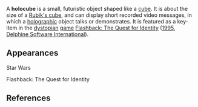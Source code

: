 {{cleanup-fiction}}

A '''holocube''' is a small, futuristic object shaped like a [[cube]].  It is about the size of a [[Rubik's cube]], and can display short recorded video messages, in which a [[Holography|holographic]] object talks or demonstrates. It is featured as a key-item in the [[dystopian]] [[Computer and video games|game]] [[Flashback: The Quest for Identity]] ([[1995]], [[Delphine Software International]]).

==Appearances==
Star Wars

Flashback: The Quest for Identity

== References ==
{{unreferenced||date=June 2006}}


{{tech-stub}}